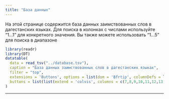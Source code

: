 ```yaml
---
title: "База данных"
---
```


На этой странице содержится база данных заимствованных слов в дагестанских языках. Для поиска в колонках с числами используйте "1...1" для конкретного значения. Вы также можете использовать "1...5" для поиска в диапазоне

```r
library(readr)
library(DT)
datatable(
  data = read_tsv("../database.tsv"),
  caption = "База данных заимствованных слов в дагестанских языках",
  filter = "top",
  extensions = 'Buttons', options = list(dom = 'Bfrtip', columnDefs = list(list(visible=FALSE, targets=c(0,7,8,9,10,11,12,13,15,16,17,18,19,20,21,23))),
  buttons = list(list(extend = 'colvis', columns = c(7,8,9,10,11,12,13,15,16,17,18,19,20,21,23))))
)
```

------------------------------------------------------------------------
